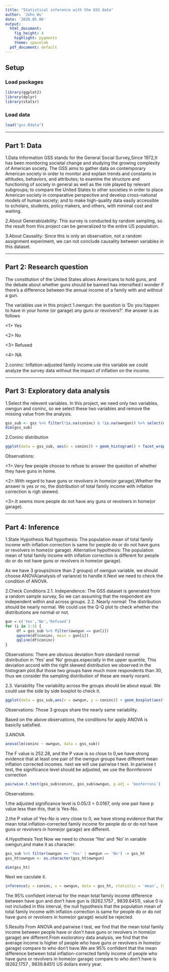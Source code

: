 ```yaml
---
title: "Statistical inference with the GSS data"
author: 'John Wu'
date: '2020.05.06'
output:
  html_document:
    fig_height: 4
    highlight: pygments
    theme: spacelab
  pdf_document: default
---
```


## Setup

### Load packages

```r
library(ggplot2)
library(dplyr)
library(statsr)
```

### Load data

```r
load("gss.Rdata")
```

* * *

## Part 1: Data
1.Data Information
GSS stands for the General Social Survey,Since 1972,It has been monitoring societal change and studying the growing complexity of American society. The GSS aims to gather data on contemporary American society in order to monitor and explain trends and constants in attitudes, behaviors, and attributes; to examine the structure and functioning of society in general as well as the role played by relevant subgroups; to compare the United States to other societies in order to place American society in comparative perspective and develop cross-national models of human society; and to make high-quality data easily accessible to scholars, students, policy makers, and others, with minimal cost and waiting.

2.About Generabizability:
This survey is conducted by random sampling, so the result from this project can be generalized to the entire US population.

3.About Causality:
Since this is only an observation, not a random assignment experiment, we can not conclude causality between variables in this dataset.

* * *

## Part 2: Research question
The constitution of the United States allows Americans to hold guns, and the debate about whether guns should be banned has intensified.I wonder if there's a difference between the annual income of a family with and without a gun.

The variables use in this project
1.owngun: the question is 'Do you happen to have in your home (or garage) any guns or revolvers?'. the answer is as follows

<1> Yes

<2> No

<3> Refused

<4> NA

2.coninc: Inﬂation-adjusted family income.use this variable we could analyze the survey data without the impact of inflation on the income.

* * *

## Part 3: Exploratory data analysis

1.Select the relevent variables.
In this project, we need only two variables, owngun and coninc, so we select these two variables and remove the missing value from the analysis.
```r
gss_sub <- gss %>% filter(!is.na(coninc) & !is.na(owngun)) %>% select(owngun,coninc)
dim(gss_sub)
```

2.Coninc distribution
```r
ggplot(data = gss_sub, aes(x = coninc)) + geom_histogram() + facet_wrap(~ owngun)
```

Observations:

<1>.Very few people choose to refuse to answer the question of whether they have guns in home.

<2>.With regard to have guns or revolvers in home(or garage),Whether the answer is yes or no, the distribution of total family income with inflation correction is righ skewed.

<3>.It seems more people do not have any guns or revolvers in home(or garage).

* * *

## Part 4: Inference
1.State Hypothesis
Null hypothesis: 
The population mean of total family income with inflation correction is same for people do or do not have guns or revolvers in home(or garage).
Alternative hypothesis: 
The population mean of total family income with inflation correction is different for people do or do not have guns or revolvers in home(or garage).

As we have 3 groups(more than 2 groups) of owngun variable, we should choose ANOVA(analysis of variance) to handle it.Next we need to check the condition of ANOVA.

2.Check Conditions
2.1. Independence:
The GSS dataset is generated from a random sample survey, So we can assuming that the respondent are independent within and across groups.
2.2. Nearly normal:
The distribution should be nearly normal.
We could use the Q-Q plot to check whether the distributions are normal or not.
```r
gun = c('Yes','No','Refused')
for (i in 1:3) {
     df = gss_sub %>% filter(owngun == gun[i])
     qqnorm(df$coninc, main = gun[i])
     qqline(df$coninc)
}

```

Observations:
There are obvious deviation from standard normal distribution in 'Yes' and 'No' groups.especially in the upper quantile, This deviation accord with the right skewed distribution we observed in the histogram plot.But those two groups have much more respondents than 30, thus we consider the sampling distribution of these are nearly noraml.

2.3. Variability
The variability across the groups should be about equal.
We could use the side by side boxplot to check it.
```r
ggplot(data = gss_sub,aes(x = owngun, y = coninc)) + geom_boxplot(aes(fill = owngun))
```

Observations:
Those 3 groups share the nearly same variability.

Based on the above observations, the conditions for apply ANOVA is basiclly satisfied.

3.ANOVA
```r
anova(lm(coninc ~ owngun, data = gss_sub))
```

The F value is 252.28, and the P vaue is so close to 0,we have strong evidence that at least one pair of the owngun groups have different mean inflation corrected incomes. next we will use pairwise t test.
In pariwise t test, the significance level should be adjusted, we use the Bonnferonni correction
```r
pairwise.t.test(gss_sub$coninc, gss_sub$owngun, p.adj = 'bonferroni')
```

Observations:

1.the adjusted significance level is 0.05/3 = 0.0167, only one pair have p value less than this, that is Yes-No.

2.the P value of Yes-No is very close to 0, we have strong evidence that the mean total inflation-corrected family income for people do or do not have guns or revolvers in home(or garage) are different.

4.Hypothesis Test
Now we need to choose 'Yes' and 'No' in variable owngun,and make it as character.
```r
gss_sub %>% filter(owngun == 'Yes' | owngun == 'No') -> gss_ht
gss_ht$owngun <- as.character(gss_ht$owngun)

dim(gss_ht)
```
Next we caculate it.
```r
inference(y = coninc, x = owngun, data = gss_ht, statistic = 'mean', type = 'ci', conf_level = 0.95, method = 'theoretical',order = c('Yes', 'No'))
```

The 95% confident interval for the mean total family income difference between have gun and don't have gun is (8262.1757 , 9839.8451), value 0 is not included in this interval, the null hypothesis that the population mean of total family income with inflation correction is same for people do or do not have guns or revolvers in home(or garage) would be rejected.

5.Results
From ANOVA and pairwise t test, we find that the mean total family income between people have or don't have guns or revolvers in home(or garage) are different.From exoloratory data analysis, we find that the average income is higher of people who have guns or revolvers in home(or garage) compare to who don't have.We are 95% confident that the mean difference between total inflation-corrected family income of people who have guns or revolvers in home(or garage) compare to who don't have is (8262.1757 , 9839.8451) US dollars every year.
